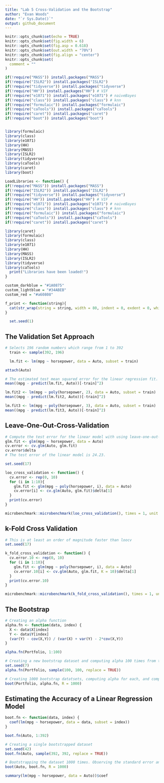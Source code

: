 ```yaml
---
title: "Lab 5 Cross-Validation and the Bootstrap"
author: "Evan Woods"
date: "`r Sys.Date()`"
output: github_document
---
```


```r
knitr::opts_chunk$set(echo = TRUE)
knitr::opts_chunk$set(fig.width = 6)
knitr::opts_chunk$set(fig.asp = 0.618)
knitr::opts_chunk$set(out.width = "70%")
knitr::opts_chunk$set(fig.align = "center")
knitr::opts_chunk$set(
  comment = ""
)
```

```r
if(!require("MASS")) install.packages("MASS")
if(!require("ISLR2")) install.packages("ISLR2")
if(!require("tidyverse")) install.packages("tidyverse")
if(!require("HH")) install.packages("HH") # VIF
if(!require("e1071")) install.packages("e1071") # naiveBayes
if(!require("class")) install.packages("class") # knn
if(!require("formulaic")) install.packages("formulaic")
if(!require("caTools")) install.packages("caTools")
if(!require("caret")) install.packages("caret")
if(!require("boot")) install.packages("boot")


library(formulaic)
library(class)
library(e1071)
library(HH)
library(MASS)
library(ISLR2)
library(tidyverse)
library(caTools)
library(caret)
library(boot)
```

```r
LoadLibraries <- function() {
if(!require("MASS")) install.packages("MASS")
if(!require("ISLR2")) install.packages("ISLR2")
if(!require("tidyverse")) install.packages("tidyverse")
if(!require("HH")) install.packages("HH") # VIF
if(!require("e1071")) install.packages("e1071") # naiveBayes
if(!require("class")) install.packages("class") # knn
if(!require("formulaic")) install.packages("formulaic")
if(!require("caTools")) install.packages("caTools")
if(!require("caret")) install.packages("caret")

library(caret)
library(formulaic)
library(class)
library(e1071)
library(HH)
library(MASS)
library(ISLR2)
library(tidyverse)
library(caTools)
  print("Libraries have been loaded!")
}
```

```r
custom_darkblue = "#1A0875"
custom_lightblue = "#34ABEB"
custom_red = "#a60808"
```


```r
f_print <- function(string){
  cat(str_wrap(string = string, width = 80, indent = 0, exdent = 0, whitespace_only = TRUE))
}
```

```r
  set.seed(1)
```

## The Validation Set Approach

```r
# Selects 196 random numbers which range from 1 to 392
  train <- sample(392, 196) 
```

```r
  lm.fit <- lm(mpg ~ horsepower, data = Auto, subset = train)
```

```r
attach(Auto)
```


```r
# The estimated test mean squared error for the linear regression fit. 
mean((mpg - predict(lm.fit, Auto))[-train]^2) 
```

```r
lm.fit2 <- lm(mpg ~ poly(horsepower, 2), data = Auto, subset = train)
mean((mpg - predict(lm.fit2, Auto))[-train]^2)
```

```r
lm.fit3 <- lm(mpg ~ poly(horsepower, 3), data = Auto, subset = train)
mean((mpg - predict(lm.fit3, Auto))[-train]^2)
```

## Leave-One-Out-Cross-Validation

```r
# Compute the test error for the linear model with using leave-one-out-cross-validation.
glm.fit <- glm(mpg ~ horsepower, data = Auto)
cv.error <- cv.glm(Auto, glm.fit)
cv.error$delta
# The test error of the linear model is 24.23.
```

```r
set.seed(17)

loo_cross_validation <- function() {
  cv.error <- rep(0, 10)
  for (i in 1:10){
    glm.fit <- glm(mpg ~ poly(horsepower, i), data = Auto)
    cv.error[i] <- cv.glm(Auto, glm.fit)$delta[1]
  }
  print(cv.error)
}

microbenchmark::microbenchmark(loo_cross_validation(), times = 1, unit = "milliseconds")
```

## k-Fold Cross Validation

```r
# This is at least an order of magnitude faster than loocv
set.seed(17)

k_fold_cross_validation <- function() {
  cv.error.10 <- rep(0, 10)
  for (i in 1:10){
    glm.fit <- glm(mpg ~ poly(horsepower, i), data = Auto)
    cv.error.10[i] <- cv.glm(Auto, glm.fit, K = 10)$delta[1]
  }
  print(cv.error.10)
}

microbenchmark::microbenchmark(k_fold_cross_validation(), times = 1, unit = "milliseconds")

```

## The Bootstrap

```r
# Creating an alpha function
alpha.fn <- function(data, index) {
  X <- data$X[index]
  Y <- data$Y[index]
  (var(Y) - cov(X,Y)) / (var(X) + var(Y) - 2*cov(X,Y))
}
```


```r
alpha.fn(Portfolio, 1:100)
```

```r
# Creating a new bootstrap dataset and computing alpha 100 times from the dataset. "sample" is the bootstrap dataset.
set.seed(7)
alpha.fn(Portfolio, sample(100, 100, replace = TRUE))
```

```r
# Creating 1000 bootstrap datatsets, computing alpha for each, and computing the standard deviation of the alphas. Alpha in this example is the investment that will minimize the risk of investing in two companies X & Y with returns that resemble those in the Portfolio dataset where the function that minimizes that risk is expressed as the Var(αX + (1 - α)Y). 
boot(Portfolio, alpha.fn, R = 1000)
```

## Estimating the Accuracy of a Linear Regression Model

```r
boot.fn <- function(data, index) {
  coef(lm(mpg ~ horsepower, data = data, subset = index))
}

boot.fn(Auto, 1:392)
```


```r
# Creating a single bootstrapped dataset
set.seed(42) 
boot.fn(Auto, sample(392, 392, replace = TRUE))

```

```r
# Bootstrapping the dataset 1000 times. Observing the standard error and coefficients. 
boot(Auto, boot.fn, R = 1000)
```

```r
summary(lm(mpg ~ horsepower, data = Auto))$coef
```

